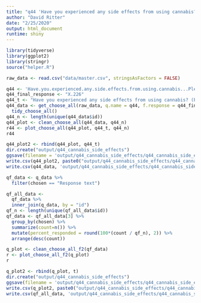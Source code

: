 ```yaml
---
title: "q44 'Have you experienced any side effects from using cannabis? (Please select all that apply)'"
author: "David Ritter"
date: "2/25/2020"
output: html_document
runtime: shiny
---
```


```r
library(tidyverse)
library(ggplot2)
library(stringr)
source("helper.R")
```

```r
raw_data <- read.csv("data/master.csv", stringsAsFactors = FALSE)
```

```r
q44 <- 'Have.you.experienced.any.side.effects.from.using.cannabis...Please.select.all.that.apply.'
q44_final_response <- "X.226"
q44_t <- "Have you experienced any side effects from using cannabis? (Please select all that apply)"
q44_data <- get_choose_all(raw_data, q.name = q44, f.response = q44_final_response) %>%
  tidy_choose_all()
q44_n <- length(unique(q44_data$id))
q44_plot <- clean_choose_all(q44_data, q44_n)
r44 <- plot_choose_all(q44_plot, q44_t, q44_n)
r44
```

```r
q44_plot2 <- rbind(q44_plot, q44_t)
dir.create("output/q44_cannabis_side_effects")
ggsave(filename = 'output/q44_cannabis_side_effects/q44_cannabis_side_effects.png', plot = r44, device = 'png')
write.csv(q44_plot2, paste0("output/q44_cannabis_side_effects/q44_cannabis_side_effects_", q44_n,".csv"), row.names=F)
write.csv(q44_data, 'output/q44_cannabis_side_effects/q44_cannabis_side_effects_ids.csv', row.names = FALSE)
```




```r
qf_data <- q_data %>%
  filter(chosen == "Response text")
```

```r
qf_all_data <- 
  qf_data %>%
  inner_join(q_data, by = "id")
qf_n <- length(unique(qf_all_data$id))
qf_data <- qf_all_data[3] %>%
  group_by(chosen) %>%
  summarize(count=n()) %>%
  mutate(percent_responded = round(100*(count / qf_n), 2)) %>%
  arrange(desc(count))
```

```r
q_plot <- clean_choose_all_f2(qf_data)
r <- plot_choose_all_f2(q_plot)
r
```

```r
q_plot2 <- rbind(q_plot, t)
dir.create("output/q44_cannabis_side_effects")
ggsave(filename = 'output/q44_cannabis_side_effects/q44_cannabis_side_effects.png', plot = r, device = 'png')
write.csv(q_plot2, paste0("output/q44_cannabis_side_effects/q44_cannabis_side_effects_", qf_n,".csv"), row.names=F)
write.csv(qf_all_data, 'output/q44_cannabis_side_effects/q44_cannabis_side_effects_ids.csv', row.names = FALSE)
```
